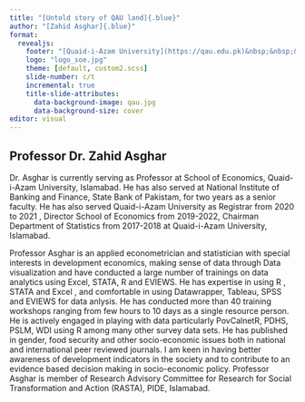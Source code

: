 ```yaml
---
title: "[Untold story of QAU land]{.blue}"
author: "[Zahid Asghar]{.blue}"
format: 
  revealjs:
    footer: "[Quaid-i-Azam University](https://qau.edu.pk)&nbsp;&nbsp;&nbsp;"
    logo: "logo_soe.jpg"
    theme: [default, custom2.scss]
    slide-number: c/t
    incremental: true
    title-slide-attributes:
      data-background-image: qau.jpg
      data-background-size: cover 
editor: visual
---
```


## Professor Dr. Zahid Asghar

Dr. Asghar is currently serving as Professor at School of Economics, Quaid-i-Azam University, Islamabad. He has also served at National Institute of Banking and Finance, State Bank of Pakistam, for two years as a senior faculty. He has also served Quaid-i-Azam University as Registrar from 2020 to 2021 , Director School of Economics from 2019-2022, Chairman Department of Statistics from 2017-2018 at Quaid-i-Azam University, Islamabad.

Professor Asghar is an applied econometrician and statistician with special interests in development economics, making sense of data through Data visualization and have conducted a large number of trainings on data analytics using Excel, STATA, R and EVIEWS. He has expertise in using R , STATA and Excel , and comfortable in using Datawrapper, Tableau, SPSS and EVIEWS for data anlysis. He has conducted more than 40 training workshops ranging from few hours to 10 days as a single resource person. He is actively engaged in playing with data particularly PovCalnetR, PDHS, PSLM, WDI using R among many other survey data sets. He has published in gender, food security and other socio-economic issues both in national and international peer reviewed journals. I am keen in having better awareness of development indicators in the society and to contribute to an evidence based decision making in socio-economic policy. Professor Asghar is member of Research Advisory Committee for Research for Social Transformation and Action (RASTA), PIDE, Islamabad.
